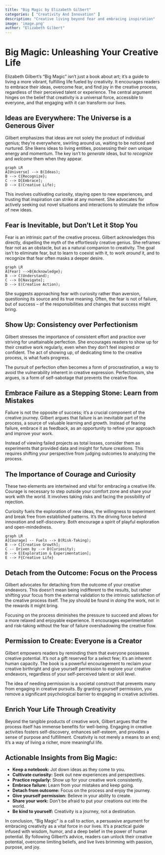 ```yaml
---
title: "Big Magic by Elizabeth Gilbert"
categories: [ "Creativity And Innovation" ]
description: "Creative living beyond fear and embracing inspiration"
image: 'image.png'
author: "Elizabeth Gilbert"
---
```

# Big Magic: Unleashing Your Creative Life

Elizabeth Gilbert's "Big Magic" isn't just a book about art; it's a guide to living a more vibrant, fulfilling life fueled by creativity.  It encourages readers to embrace their ideas, overcome fear, and find joy in the creative process, regardless of their perceived talent or experience.  The central argument hinges on the belief that creativity is a universal force, accessible to everyone, and that engaging with it can transform our lives.

##  Ideas are Everywhere: The Universe is a Generous Giver

Gilbert emphasizes that ideas are not solely the product of individual genius; they're everywhere, swirling around us, waiting to be noticed and nurtured.  She likens ideas to living entities, possessing their own unique energy and momentum.  The key isn't to *generate* ideas, but to *recognize* and *welcome* them when they appear.

```mermaid
graph LR
A[Universe] --> B(Ideas);
B --> C{Recognize};
C --> D[Embrace];
D --> E(Creative Life);
```

This involves cultivating curiosity, staying open to new experiences, and trusting that inspiration can strike at any moment. She advocates for actively seeking out novel situations and interactions to stimulate the inflow of new ideas.

##  Fear is Inevitable, but Don't Let it Stop You

Fear is an intrinsic part of the creative process. Gilbert acknowledges this directly, dispelling the myth of the effortlessly creative genius. She reframes fear not as an obstacle, but as a natural companion to creativity.  The goal isn't to eliminate fear, but to learn to coexist with it, to work *around* it, and to recognize that fear often masks a deeper desire.

```mermaid
graph LR
A[Fear] -->B{Acknowledge};
B --> C(Understand);
C --> D[Navigate];
D --> E(Creative Action);
```

She suggests approaching fear with curiosity rather than aversion, questioning its source and its true meaning. Often, the fear is not of failure, but of success – of the responsibilities and changes that success might bring.

##  Show Up: Consistency over Perfectionism

Gilbert stresses the importance of consistent effort and practice over striving for unattainable perfection.  She encourages readers to show up for their creative work regularly, even when they don't feel inspired or confident.  The act of showing up, of dedicating time to the creative process, is what fuels progress.

The pursuit of perfection often becomes a form of procrastination, a way to avoid the vulnerability inherent in creative expression.  Perfectionism, she argues, is a form of self-sabotage that prevents the creative flow.

##  Embrace Failure as a Stepping Stone: Learn from Mistakes

Failure is not the opposite of success; it's a crucial component of the creative journey.  Gilbert argues that failure is an inevitable part of the process, a source of valuable learning and growth.  Instead of fearing failure, embrace it as feedback, as an opportunity to refine your approach and improve your work.

Instead of viewing failed projects as total losses, consider them as experiments that provided data and insight for future creations. This requires shifting your perspective from judging outcomes to analyzing the process.

##  The Importance of Courage and Curiosity

These two elements are intertwined and vital for embracing a creative life. Courage is necessary to step outside your comfort zone and share your work with the world.  It involves taking risks and facing the possibility of rejection.

Curiosity fuels the exploration of new ideas, the willingness to experiment and break free from established patterns.  It's the driving force behind innovation and self-discovery.  Both encourage a spirit of playful exploration and open-mindedness.

```mermaid
graph LR
A[Courage] -- Fuels --> B(Risk-Taking);
B --> C[Creative Growth];
C -- Driven by --> D(Curiosity);
D --> E[Exploration & Experimentation];
E --> F{Creative Life}
```

##  Detach from the Outcome: Focus on the Process

Gilbert advocates for detaching from the outcome of your creative endeavors.  This doesn't mean being indifferent to the results, but rather shifting your focus from the external validation to the intrinsic satisfaction of the creative process itself.  The joy should be found in *doing* the work, not in the rewards it might bring.

Focusing on the process diminishes the pressure to succeed and allows for a more relaxed and enjoyable experience.  It encourages experimentation and risk-taking without the fear of failure overshadowing the creative flow.

##  Permission to Create: Everyone is a Creator

Gilbert empowers readers by reminding them that everyone possesses creative potential. It’s not a gift reserved for a select few; it's an inherent human capacity. The book is a powerful encouragement to reclaim your creative birthright and give yourself permission to explore your creative endeavors, regardless of your self-perceived talent or skill level.

The idea of needing permission is a societal construct that prevents many from engaging in creative pursuits.  By granting yourself permission, you remove a significant psychological barrier to engaging in creative activities.

##  Enrich Your Life Through Creativity

Beyond the tangible products of creative work, Gilbert argues that the process itself has immense benefits for well-being. Engaging in creative activities fosters self-discovery, enhances self-esteem, and provides a sense of purpose and fulfillment.  Creativity is not merely a means to an end; it's a way of living a richer, more meaningful life.


##  Actionable Insights from Big Magic:

* **Keep a notebook:**  Jot down ideas as they come to you.
* **Cultivate curiosity:**  Seek out new experiences and perspectives.
* **Practice regularly:** Show up for your creative work consistently.
* **Embrace failure:**  Learn from your mistakes and keep going.
* **Detach from outcome:**  Focus on the process and enjoy the journey.
* **Give yourself permission:**  Believe in your ability to create.
* **Share your work:** Don't be afraid to put your creations out into the world.
* **Be kind to yourself:**  Creativity is a journey, not a destination.


In conclusion, "Big Magic" is a call to action, a persuasive argument for embracing creativity as a vital force in our lives.  It's a practical guide infused with wisdom, humor, and a deep belief in the power of human potential.  By following Gilbert's advice, readers can unlock their creative potential, overcome limiting beliefs, and live lives brimming with passion, purpose, and joy.

